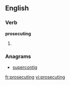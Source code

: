 
==English==

===Verb===
'''prosecuting'''

# {{present participle of|[[prosecute]]}}

===Anagrams===
* [[supercontig#English|supercontig]]

[[fr:prosecuting]]
[[vi:prosecuting]]